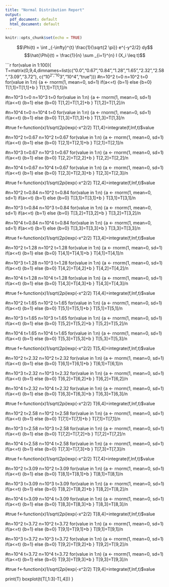 ```yaml
---
title: "Normal Distribution Report"
output:
  pdf_document: default
  html_document: default
---
```


```r
knitr::opts_chunk$set(echo = TRUE)
```


$$\Phi(t) = \int _{-\infty}^{t} \frac{1}{\sqrt{2 \pi}} e^{-y^2/2} dy$$
$$\hat{\Phi}(t) = \frac{1}{n} \sum _{i=1}^{n} I (X_i \leq t)$$

```r
for(value in 1:100){
T=matrix(0,9,4,dimnames=list(c("0.0","0.67","0.84","1.28","1.65","2.32","2.58","3.09","3.72"),
                             c("10^2","10^3","10^4","true")))
#n=10^2 t=0
n=10^2
t=0
for(value in 1:n)
  {a <- rnorm(1, mean=0, sd=1)
if(a<=t)
  {b=1}
  else
    {b=0}
T[1,1]=T[1,1]+b
}
T[1,1]=T[1,1]/n

#n=10^3 t=0
n=10^3
t=0
for(value in 1:n)
  {a <- rnorm(1, mean=0, sd=1)
if(a<=t)
  {b=1}
  else
    {b=0}
T[1,2]=T[1,2]+b
}
T[1,2]=T[1,2]/n

#n=10^4 t=0
n=10^4
t=0
for(value in 1:n)
  {a <- rnorm(1, mean=0, sd=1)
if(a<=t)
  {b=1}
  else
    {b=0}
T[1,3]=T[1,3]+b
}
T[1,3]=T[1,3]/n

#true
f<-function(x)1/sqrt(2*pi)*exp(-x^2/2)
T[1,4]=integrate(f,Inf,t)$value

#n=10^2 t=0.67
n=10^2
t=0.67
for(value in 1:n)
  {a <- rnorm(1, mean=0, sd=1)
if(a<=t)
  {b=1}
  else
    {b=0}
T[2,1]=T[2,1]+b
}
T[2,1]=T[2,1]/n

#n=10^3 t=0.67
n=10^3
t=0.67
for(value in 1:n)
  {a <- rnorm(1, mean=0, sd=1)
if(a<=t)
  {b=1}
  else
    {b=0}
T[2,2]=T[2,2]+b
}
T[2,2]=T[2,2]/n

#n=10^4 t=0.67
n=10^4
t=0.67
for(value in 1:n)
  {a <- rnorm(1, mean=0, sd=1)
if(a<=t)
  {b=1}
  else
    {b=0}
T[2,3]=T[2,3]+b
}
T[2,3]=T[2,3]/n

#true
f<-function(x)1/sqrt(2*pi)*exp(-x^2/2)
T[2,4]=integrate(f,Inf,t)$value

#n=10^2 t=0.84
n=10^2
t=0.84
for(value in 1:n)
  {a <- rnorm(1, mean=0, sd=1)
if(a<=t)
  {b=1}
  else
    {b=0}
T[3,1]=T[3,1]+b
}
T[3,1]=T[3,1]/n

#n=10^3 t=0.84
n=10^3
t=0.84
for(value in 1:n)
  {a <- rnorm(1, mean=0, sd=1)
if(a<=t)
  {b=1}
  else
    {b=0}
T[3,2]=T[3,2]+b
}
T[3,2]=T[3,2]/n

#n=10^4 t=0.84
n=10^4
t=0.84
for(value in 1:n)
  {a <- rnorm(1, mean=0, sd=1)
if(a<=t)
  {b=1}
  else
    {b=0}
T[3,3]=T[3,3]+b
}
T[3,3]=T[3,3]/n

#true
f<-function(x)1/sqrt(2*pi)*exp(-x^2/2)
T[3,4]=integrate(f,Inf,t)$value

#n=10^2 t=1.28
n=10^2
t=1.28
for(value in 1:n)
  {a <- rnorm(1, mean=0, sd=1)
if(a<=t)
  {b=1}
  else
    {b=0}
T[4,1]=T[4,1]+b
}
T[4,1]=T[4,1]/n

#n=10^3 t=1.28
n=10^3
t=1.28
for(value in 1:n)
  {a <- rnorm(1, mean=0, sd=1)
if(a<=t)
  {b=1}
  else
    {b=0}
T[4,2]=T[4,2]+b
}
T[4,2]=T[4,2]/n

#n=10^4 t=1.28
n=10^4
t=1.28
for(value in 1:n)
  {a <- rnorm(1, mean=0, sd=1)
if(a<=t)
  {b=1}
  else
    {b=0}
T[4,3]=T[4,3]+b
}
T[4,3]=T[4,3]/n

#true
f<-function(x)1/sqrt(2*pi)*exp(-x^2/2)
T[4,4]=integrate(f,Inf,t)$value

#n=10^2 t=1.65
n=10^2
t=1.65
for(value in 1:n)
  {a <- rnorm(1, mean=0, sd=1)
if(a<=t)
  {b=1}
  else
    {b=0}
T[5,1]=T[5,1]+b
}
T[5,1]=T[5,1]/n

#n=10^3 t=1.65
n=10^3
t=1.65
for(value in 1:n)
  {a <- rnorm(1, mean=0, sd=1)
if(a<=t)
  {b=1}
  else
    {b=0}
T[5,2]=T[5,2]+b
}
T[5,2]=T[5,2]/n

#n=10^4 t=1.65
n=10^4
t=1.65
for(value in 1:n)
  {a <- rnorm(1, mean=0, sd=1)
if(a<=t)
  {b=1}
  else
    {b=0}
T[5,3]=T[5,3]+b
}
T[5,3]=T[5,3]/n

#true
f<-function(x)1/sqrt(2*pi)*exp(-x^2/2)
T[5,4]=integrate(f,Inf,t)$value

#n=10^2 t=2.32
n=10^2
t=2.32
for(value in 1:n)
  {a <- rnorm(1, mean=0, sd=1)
if(a<=t)
  {b=1}
  else
    {b=0}
T[6,1]=T[6,1]+b
}
T[6,1]=T[6,1]/n

#n=10^3 t=2.32
n=10^3
t=2.32
for(value in 1:n)
  {a <- rnorm(1, mean=0, sd=1)
if(a<=t)
  {b=1}
  else
    {b=0}
T[6,2]=T[6,2]+b
}
T[6,2]=T[6,2]/n

#n=10^4 t=2.32
n=10^4
t=2.32
for(value in 1:n)
  {a <- rnorm(1, mean=0, sd=1)
if(a<=t)
  {b=1}
  else
    {b=0}
T[6,3]=T[6,3]+b
}
T[6,3]=T[6,3]/n

#true
f<-function(x)1/sqrt(2*pi)*exp(-x^2/2)
T[6,4]=integrate(f,Inf,t)$value

#n=10^2 t=2.58 
n=10^2
t=2.58 
for(value in 1:n)
  {a <- rnorm(1, mean=0, sd=1)
if(a<=t)
  {b=1}
  else
    {b=0}
T[7,1]=T[7,1]+b
}
T[7,1]=T[7,1]/n

#n=10^3 t=2.58 
n=10^3
t=2.58 
for(value in 1:n)
  {a <- rnorm(1, mean=0, sd=1)
if(a<=t)
  {b=1}
  else
    {b=0}
T[7,2]=T[7,2]+b
}
T[7,2]=T[7,2]/n

#n=10^4 t=2.58 
n=10^4
t=2.58 
for(value in 1:n)
  {a <- rnorm(1, mean=0, sd=1)
if(a<=t)
  {b=1}
  else
    {b=0}
T[7,3]=T[7,3]+b
}
T[7,3]=T[7,3]/n

#true
f<-function(x)1/sqrt(2*pi)*exp(-x^2/2)
T[7,4]=integrate(f,Inf,t)$value

#n=10^2 t=3.09
n=10^2
t=3.09
for(value in 1:n)
  {a <- rnorm(1, mean=0, sd=1)
if(a<=t)
  {b=1}
  else
    {b=0}
T[8,1]=T[8,1]+b
}
T[8,1]=T[8,1]/n

#n=10^3 t=3.09
n=10^3
t=3.09
for(value in 1:n)
  {a <- rnorm(1, mean=0, sd=1)
if(a<=t)
  {b=1}
  else
    {b=0}
T[8,2]=T[8,2]+b
}
T[8,2]=T[8,2]/n

#n=10^4 t=3.09
n=10^4
t=3.09
for(value in 1:n)
  {a <- rnorm(1, mean=0, sd=1)
if(a<=t)
  {b=1}
  else
    {b=0}
T[8,3]=T[8,3]+b
}
T[8,3]=T[8,3]/n

#true
f<-function(x)1/sqrt(2*pi)*exp(-x^2/2)
T[8,4]=integrate(f,Inf,t)$value

#n=10^2 t=3.72 
n=10^2
t=3.72 
for(value in 1:n)
  {a <- rnorm(1, mean=0, sd=1)
if(a<=t)
  {b=1}
  else
    {b=0}
T[9,1]=T[9,1]+b
}
T[9,1]=T[9,1]/n

#n=10^3 t=3.72 
n=10^3
t=3.72 
for(value in 1:n)
  {a <- rnorm(1, mean=0, sd=1)
if(a<=t)
  {b=1}
  else
    {b=0}
T[9,2]=T[9,2]+b
}
T[9,2]=T[9,2]/n

#n=10^4 t=3.72 
n=10^4
t=3.72 
for(value in 1:n)
  {a <- rnorm(1, mean=0, sd=1)
if(a<=t)
  {b=1}
  else
    {b=0}
T[9,3]=T[9,3]+b
}
T[9,3]=T[9,3]/n

#true
f<-function(x)1/sqrt(2*pi)*exp(-x^2/2)
T[9,4]=integrate(f,Inf,t)$value

print(T)
boxplot(t(T[,1:3]-T[,4]))
}


